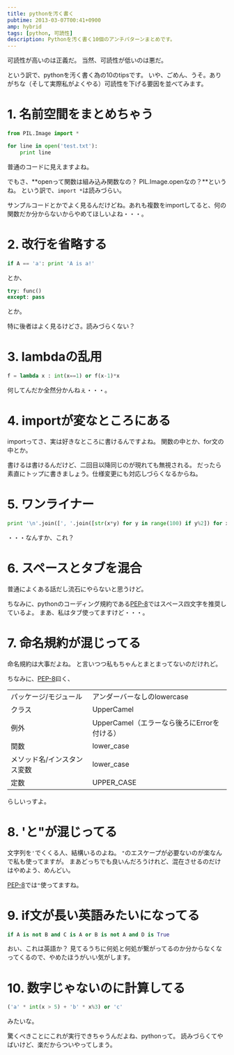 ```yaml
---
title: pythonを汚く書く
pubtime: 2013-03-07T00:41+0900
amp: hybrid
tags: [python, 可読性]
description: Pythonを汚く書く10個のアンチパターンまとめです。
---
```


可読性が高いのは正義だ。
当然、可読性が低いのは悪だ。

という訳で、pythonを汚く書く為の10のtipsです。
いや、ごめん、うそ。ありがちな（そして実際私がよくやる）可読性を下げる要因を並べてみます。

# 1. 名前空間をまとめちゃう
``` python
from PIL.Image import *

for line in open('test.txt'):
    print line
```
普通のコードに見えますよね。

でもさ、**openって関数は組み込み関数なの？ PIL.Image.openなの？**というね。
という訳で、`import *`は読みづらい。

サンプルコードとかでよく見るんだけどね。あれも複数をimportしてると、何の関数だか分からないからやめてほしいよね・・・。

# 2. 改行を省略する
``` python
if A == 'a': print 'A is a!'
```
とか、
``` python
try: func()
except: pass
```
とか。

特に後者はよく見るけどさ。読みづらくない？

# 3. lambdaの乱用
``` python
f = lambda x : int(x==1) or f(x-1)*x
```
何してんだか全然分かんねぇ・・・。

# 4. importが変なところにある
importってさ、実は好きなところに書けるんですよね。
関数の中とか、for文の中とか。

書けるは書けるんだけど、二回目以降同じのが現れても無視される。
だったら素直にトップに書きましょう。仕様変更にも対応しづらくなるからね。

# 5. ワンライナー
``` python
print '\n'.join([', '.join([str(x*y) for y in range(100) if y%2]) for x in range(100) if x%3])
```
・・・なんすか、これ？

# 6. スペースとタブを混合
普通によくある話だし流石にやらないと思うけど。

ちなみに、pythonのコーディング規約である[PEP-8](http://oldriver.org/python/pep-0008j.html)ではスペース四文字を推奨しているよ。
まあ、私はタブ使ってますけど・・・。

# 7. 命名規約が混じってる
命名規約は大事だよね。
と言いつつ私もちゃんとまとまってないのだけれど。

ちなみに、[PEP-8](http://oldriver.org/python/pep-0008j.html)曰く、

<table>
    <tr><td>パッケージ/モジュール</td><td>アンダーバーなしのlowercase</td></tr>
    <tr><td>クラス</td><td>UpperCamel</td></tr>
    <tr><td>例外</td><td>UpperCamel（エラーなら後ろにErrorを付ける）</td></tr>
    <tr><td>関数</td><td>lower_case</td></tr>
    <tr><td>メソッド名/インスタンス変数</td><td>lower_case</td></tr>
    <tr><td>定数</td><td>UPPER_CASE</td></tr>
</table>

らしいっすよ。

# 8. 'と"が混じってる
文字列を`'`でくくる人、結構いるのよね。
`"`のエスケープが必要ないのが楽なんで私も使ってますが。
まあどっちでも良いんだろうけれど、混在させるのだけはやめよう、めんどい。

[PEP-8](http://oldriver.org/python/pep-0008j.html)では`"`使ってますね。

# 9. if文が長い英語みたいになってる
``` python
if A is not B and C is A or B is not A and D is True
```
おい、これは英語か？
見てるうちに何処と何処が繋がってるのか分からなくなってくるので、やめたほうがいい気がします。

# 10. 数字じゃないのに計算してる
``` python
('a' * int(x > 5) + 'b' * x%3) or 'c'
```
みたいな。

驚くべきことにこれが実行できちゃうんだよね、pythonって。
読みづらくてやばいけど、楽だからついやってしまう。
